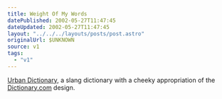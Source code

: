 ```yaml
---
title: Weight Of My Words
datePublished: 2002-05-27T11:47:45
dateUpdated: 2002-05-27T11:47:45
layout: "../../../layouts/posts/post.astro"
originalUrl: $UNKNOWN
source: v1
tags:
  - "v1"
---
```


[Urban Dictionary][1], a slang dictionary with a cheeky appropriation of the [Dictionary.com][2] design.

[1]: http://www.urbandictionary.com/ "Urban Dictionary"
[2]: http://www.urbandictionary.com/ "Dictionary.com"
